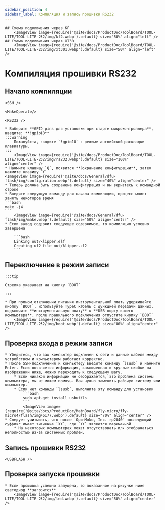 ```yaml
---
sidebar_position: 4
sidebar_label: Компиляция и запись прошивки RS232
---
```




    ## Схема подключения через KF
        <ImageView image={require('@site/docs/ProductDoc/ToolBoard/TOOL-LITE/TOOL-LITE-232/img/kf2.webp').default} size="50%" align="left" />
    ## Схема подключения через XT30
        <ImageView image={require('@site/docs/ProductDoc/ToolBoard/TOOL-LITE/TOOL-LITE-232/img/xt301.webp').default} size="50%" align="left" /> 
# Компиляция прошивки RS232

## Начало компиляции

    <SSH />

    <MakeOperate/>

    <RS232 />

    * Выберите **GPIO pins для установки при старте микроконтроллера**, введите: **!gpio18**
    :::warning
        Пожалуйста, вводите `!gpio18` в режиме английской раскладки клавиатуры.
    :::
        <ImageView image={require('@site/docs/ProductDoc/ToolBoard/TOOL-LITE/TOOL-LITE-232/img/rs232.webp').default} size="100%" align="center" />
    * Нажмите клавишу `Q`, появится **Сохранение конфигурации**, затем нажмите клавишу `Y`
    <ImageView image={require('@site/docs/General/dfu-flash/img/configuration.webp').default} size="40%" align="center" />
    * Теперь должна быть сохранена конфигурация и вы вернетесь к командной строке
    * Введите следующую команду для начала компиляции, процесс может занять некоторое время
    ```bash
    make -j4
    ```
        <ImageView image={require('@site/docs/General/dfu-flash/img/make.webp').default} size="50%" align="center" />
    * Если вывод содержит следующее содержимое, то компиляция успешно завершена

        ```bash
        Linking out/klipper.elf
        Creating uf2 file out/klipper.uf2
        ```


## Переключение в режим записи

    :::tip

    Стрелка указывает на кнопку `BOOT`

    :::

    * При полном отключении питания инструментальной платы удерживайте кнопку `BOOT`, используйте TypeC кабель с функцией передачи данных, подключите **инструментальную плату** к **USB-порту вашего компьютера**, после правильного подключения отпустите кнопку `BOOT`
        <ImageView image={require('@site/docs/ProductDoc/ToolBoard/TOOL-LITE/TOOL-LITE-232/img/boot.webp').default} size="80%" align="center" />

## Проверка входа в режим записи
    * Убедитесь, что ваш компьютер подключен к сети и данные кабеля между устройством и компьютером работают корректно.
    * После SSH-подключения к компьютеру введите команду `lsusb` и нажмите Enter. Если появляется информация, заключенная в круглые скобки на изображении ниже, можно переходить к следующему шагу.
        * Если никакой информации не отображается, это проблема системы компьютера, мы не можем помочь. Вам нужно заменить рабочую систему или компьютер.
        * Если нет команды `lsusb`, выполните эту команду для установки
            ```bash
            sudo apt-get install usbutils
            ```
            <ImageView image={require('@site/docs/ProductDoc/MainBoard/fly-micro/fly-micro4/flash/img/6177.webp').default} size="70%" align="center" /> 
    * Следует учитывать, что после `OpenMoko, Inc. rp2040` последующий суффикс имеет значение `XX`, где `XX` является переменной.
        * На некоторых компьютерах может отсутствовать или отображаться неполностью из-за системных проблем.


## Запись прошивки RS232
    
    <USBFLASH />
    


## Проверка запуска прошивки

    * Если прошивка успешно запущена, то показанное на рисунке ниже светодиод **загорится**
        <ImageView image={require('@site/docs/ProductDoc/ToolBoard/TOOL-LITE/TOOL-LITE-232/img/led.webp').default} size="50%" align="center" />
